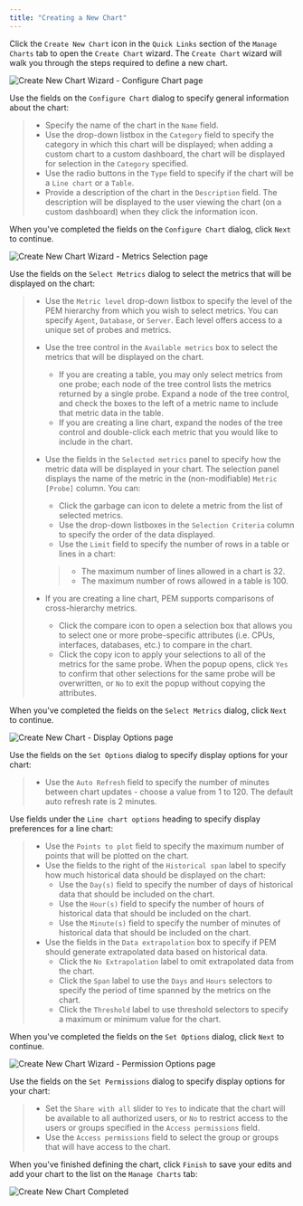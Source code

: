 ```yaml
---
title: "Creating a New Chart"
---
```


<div id="pem_create_new_chart" class="registered_link"></div>


Click the `Create New Chart` icon in the `Quick Links` section of the `Manage Charts` tab to open the `Create Chart` wizard. The `Create Chart` wizard will walk you through the steps required to define a new chart.

![Create New Chart Wizard - Configure Chart page](../../images/pem_create_new_chart_conf_chart.png)

Use the fields on the `Configure Chart` dialog to specify general information about the chart:

> -   Specify the name of the chart in the `Name` field.
> -   Use the drop-down listbox in the `Category` field to specify the category in which this chart will be displayed; when adding a custom chart to a custom dashboard, the chart will be displayed for selection in the `Category` specified.
> -   Use the radio buttons in the `Type` field to specify if the chart will be a `Line chart` or a `Table`.
> -   Provide a description of the chart in the `Description` field. The description will be displayed to the user viewing the chart (on a custom dashboard) when they click the information icon.

When you've completed the fields on the `Configure Chart` dialog, click `Next` to continue.

![Create New Chart Wizard - Metrics Selection page](../../images/pem_create_new_chart_select_metrics.png)

Use the fields on the `Select Metrics` dialog to select the metrics that will be displayed on the chart:

> -   Use the `Metric level` drop-down listbox to specify the level of the PEM hierarchy from which you wish to select metrics. You can specify `Agent`, `Database`, or `Server`. Each level offers access to a unique set of probes and metrics.
>
> -   Use the tree control in the `Available metrics` box to select the metrics that will be displayed on the chart.
>
>     -   If you are creating a table, you may only select metrics from one probe; each node of the tree control lists the metrics returned by a single probe. Expand a node of the tree control, and check the boxes to the left of a metric name to include that metric data in the table.
>     -   If you are creating a line chart, expand the nodes of the tree control and double-click each metric that you would like to include in the chart.
>
> -   Use the fields in the `Selected metrics` panel to specify how the metric data will be displayed in your chart. The selection panel displays the name of the metric in the (non-modifiable) `Metric [Probe]` column. You can:
>
>     -   Click the garbage can icon to delete a metric from the list of selected metrics.
>     -   Use the drop-down listboxes in the `Selection Criteria` column to specify the order of the data displayed.
>     -   Use the `Limit` field to specify the number of rows in a table or lines in a chart:
>
>     > -   The maximum number of lines allowed in a chart is 32.
>     > -   The maximum number of rows allowed in a table is 100.
>
> -   If you are creating a line chart, PEM supports comparisons of cross-hierarchy metrics.
>
>     -   Click the compare icon to open a selection box that allows you to select one or more probe-specific attributes (i.e. CPUs, interfaces, databases, etc.) to compare in the chart.
>     -   Click the copy icon to apply your selections to all of the metrics for the same probe. When the popup opens, click `Yes` to confirm that other selections for the same probe will be overwritten, or `No` to exit the popup without copying the attributes.

When you've completed the fields on the `Select Metrics` dialog, click `Next` to continue.

![Create New Chart - Display Options page](../../images/pem_create_new_chart_set_options.png)

Use the fields on the `Set Options` dialog to specify display options for your chart:

> -   Use the `Auto Refresh` field to specify the number of minutes between chart updates - choose a value from 1 to 120. The default auto refresh rate is 2 minutes.

Use fields under the `Line chart options` heading to specify display preferences for a line chart:

> -   Use the `Points to plot` field to specify the maximum number of points that will be plotted on the chart.
> -   Use the fields to the right of the `Historical span` label to specify how much historical data should be displayed on the chart:
>     -   Use the `Day(s)` field to specify the number of days of historical data that should be included on the chart.
>     -   Use the `Hour(s)` field to specify the number of hours of historical data that should be included on the chart.
>     -   Use the `Minute(s)` field to specify the number of minutes of historical data that should be included on the chart.
> -   Use the fields in the `Data extrapolation` box to specify if PEM should generate extrapolated data based on historical data.
>     -   Click the `No Extrapolation` label to omit extrapolated data from the chart.
>     -   Click the `Span` label to use the `Days` and `Hours` selectors to specify the period of time spanned by the metrics on the chart.
>     -   Click the `Threshold` label to use threshold selectors to specify a maximum or minimum value for the chart.

When you've completed the fields on the `Set Options` dialog, click `Next` to continue.

![Create New Chart Wizard - Permission Options page](../../images/pem_manage_charts_set_permissions.png)

Use the fields on the `Set Permissions` dialog to specify display options for your chart:

> -   Set the `Share with all` slider to `Yes` to indicate that the chart will be available to all authorized users, or `No` to restrict access to the users or groups specified in the `Access permissions` field.
> -   Use the `Access permissions` field to select the group or groups that will have access to the chart.

When you've finished defining the chart, click `Finish` to save your edits and add your chart to the list on the `Manage Charts` tab:

![Create New Chart Completed](../../images/pem_manage_charts_completed.png)
